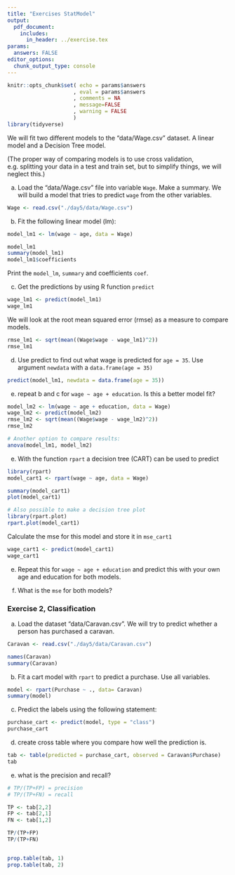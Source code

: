 ```yaml
---
title: "Exercises StatModel"
output: 
  pdf_document:
    includes:
      in_header: ../exercise.tex
params:
  answers: FALSE
editor_options: 
  chunk_output_type: console
---
```


```r
knitr::opts_chunk$set( echo = params$answers
                     , eval = params$answers
                     , comments = NA
                     , message=FALSE
                     , warning = FALSE
                     )
library(tidyverse)
```
We will fit two different models to the "data/Wage.csv" dataset. A linear model and a Decision Tree model. 

(The proper way of comparing models is to use cross validation, e.g. splitting your data in a test and train set, but to simplify things, we will neglect this.)

a) Load the "data/Wage.csv" file into variable `Wage`. Make a summary. 
We will build a model that tries to predict `wage` from the other variables.

```r
Wage <- read.csv("./day5/data/Wage.csv")

```

b) Fit the following linear model (lm):

```r
model_lm1 <- lm(wage ~ age, data = Wage)

model_lm1
summary(model_lm1)
model_lm1$coefficients

```
Print the `model_lm`, `summary` and coefficients `coef`.

c) Get the predictions by using R function `predict`

```r
wage_lm1 <- predict(model_lm1)
wage_lm1
```

We will look at the root mean squared error (rmse) as a measure to compare models.

```r
rmse_lm1 <- sqrt(mean((Wage$wage - wage_lm1)^2))
rmse_lm1

```

d) Use predict to find out what wage is predicted for `age = 35`. Use argument `newdata` with a `data.frame(age = 35)`

```r
predict(model_lm1, newdata = data.frame(age = 35))

```


e) repeat b and c for `wage ~ age + education`. Is this a better model fit?

```r
model_lm2 <- lm(wage ~ age + education, data = Wage)
wage_lm2 <- predict(model_lm2)
rmse_lm2 <- sqrt(mean((Wage$wage - wage_lm2)^2))
rmse_lm2

# Another option to compare results:
anova(model_lm1, model_lm2)

```


e) With the function `rpart` a decision tree (CART) can be used to predict

```r
library(rpart)
model_cart1 <- rpart(wage ~ age, data = Wage)

summary(model_cart1)
plot(model_cart1)

# Also possible to make a decision tree plot
library(rpart.plot)
rpart.plot(model_cart1)

```

Calculate the mse for this model and store it in `mse_cart1`

```r
wage_cart1 <- predict(model_cart1)
wage_cart1
```

e) Repeat this for `wage ~ age + education` and predict this with your own age and education for both models.

f) What is the `mse` for both models?

### Exercise 2, Classification

a) Load the dataset "data/Caravan.csv". We will try to predict whether a person 
has purchased a caravan.


```r
Caravan <- read.csv("./day5/data/Caravan.csv")

names(Caravan)
summary(Caravan)
```

b) Fit a cart model with `rpart` to predict a purchase. Use all variables.

```r

model <- rpart(Purchase ~ ., data= Caravan)
summary(model)

```

c) Predict the labels using the following statement:

```r
purchase_cart <- predict(model, type = "class")
purchase_cart
```

d) create cross table where you compare how well the prediction is.

```r
tab <- table(predicted = purchase_cart, observed = Caravan$Purchase)
tab

```

e) what is the precision and recall?

```r

# TP/(TP+FP) = precision
# TP/(TP+FN) = recall

TP <- tab[2,2]
FP <- tab[2,1]
FN <- tab[1,2]

TP/(TP+FP)
TP/(TP+FN)


prop.table(tab, 1)
prop.table(tab, 2)
 
```









